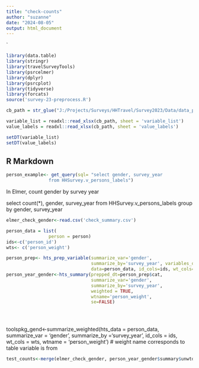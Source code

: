```yaml
---
title: "check-counts"
author: "suzanne"
date: "2024-08-05"
output: html_document
---
```


`
```r
library(data.table)
library(stringr)
library(travelSurveyTools)
library(psrcelmer)
library(dplyr)
library(psrcplot)
library(tidyverse)
library(forcats)
source('survey-23-preprocess.R')
```


```r
cb_path = str_glue("J:/Projects/Surveys/HHTravel/Survey2023/Data/data_published/PSRC_Codebook_2023_v1.xlsx")

variable_list = readxl::read_xlsx(cb_path, sheet = 'variable_list')
value_labels = readxl::read_xlsx(cb_path, sheet = 'value_labels')

setDT(variable_list)
setDT(value_labels)
```


## R Markdown

```r
person_example<- get_query(sql= "select gender, survey_year
                from HHSurvey.v_persons_labels")

```


In Elmer, count gender by survey year

select count(*), gender, survey_year
from HHSurvey.v_persons_labels
group by gender, survey_year



```r
elmer_check_gender<-read.csv('check_summary.csv')
```

```r

person_data = list(
                person = person)
ids<-c('person_id')
wts<- c('person_weight')


```

```r
person_prep<- hts_prep_variable(summarize_var='gender', 
                                summarize_by='survey_year', variables_dt=variable_list,
                                data=person_data, id_cols=ids, wt_cols=wts, remove_missing=FALSE)
person_year_gender<-hts_summary(prepped_dt=person_prep$cat,
                                summarize_var='gender',
                                summarize_by='survey_year',
                                weighted = TRUE,
                                wtname='person_weight',
                                se=FALSE)


      
```

toolspkg_gend<-summarize_weighted(hts_data = person_data,
                                         summarize_var = 'gender',
                                         summarize_by ='survey_year',
                                         id_cols = ids,
                                         wt_cols = wts,
                                         wtname = 'person_weight') # weight name corresponds to table variable is from
```r
test_counts<-merge(elmer_check_gender, person_year_gender$summary$unwtd, by=c('survey_year', 'gender') )

```

